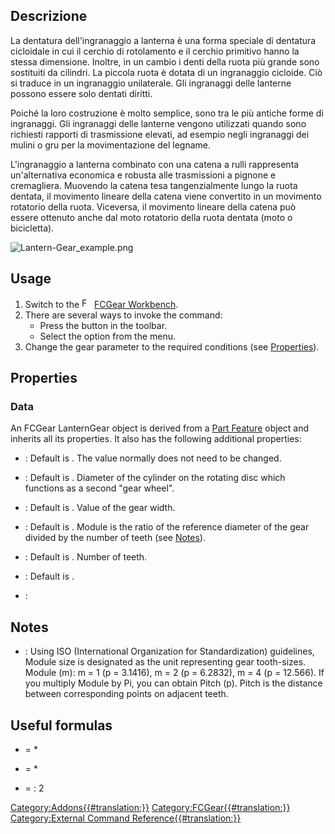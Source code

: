 <languages/>

<div class="mw-translate-fuzzy">
{{Docnav/it
|[[FCGear_TimingGear/it|Ingranaggio di distribuzione]] 
|
|[[FCGear Workbench/it|FCGear]]
|IconL=FCGear_TimingGear.svg
|IconR=
|IconC=FCGear_workbench_icon.svg
}}
</div>

<div class="mw-translate-fuzzy">
{{GuiCommand/it
|Name=FCGear_LanternGear
|Name/it=Ingranaggio a lanterna
|MenuLocation=FCGear → Create a Lantern gear
|Workbenches=[[FCGear Workbench/it|FCGear]]
|Shortcut=None
|Version=v0.16
|SeeAlso=
}}
</div>

<span id="Description"></span>
==Descrizione==

La dentatura dell'ingranaggio a lanterna è una forma speciale di dentatura cicloidale in cui il cerchio di rotolamento e il cerchio primitivo hanno la stessa dimensione. Inoltre,  in un cambio i denti della ruota più grande sono sostituiti da cilindri. La piccola ruota è dotata di un ingranaggio cicloide. Ciò si traduce in un ingranaggio unilaterale. Gli ingranaggi delle lanterne possono essere solo dentati diritti.

Poiché la loro costruzione è molto semplice, sono tra le più antiche forme di ingranaggi. Gli ingranaggi delle lanterne vengono utilizzati quando sono richiesti rapporti di trasmissione elevati, ad esempio negli ingranaggi dei mulini o gru per la movimentazione del legname.

L'ingranaggio a lanterna combinato con una catena a rulli rappresenta un'alternativa economica e robusta alle trasmissioni a pignone e cremagliera. Muovendo la catena tesa tangenzialmente lungo la ruota dentata, il movimento lineare della catena viene convertito in un movimento rotatorio della ruota. Viceversa, il movimento lineare della catena può essere ottenuto anche dal moto rotatorio della ruota dentata (moto o bicicletta).

[[File:Lantern-Gear_example.png]]
{{Caption|Above: Lantern gear}}

==Usage==

# Switch to the [[Image:FCGear_workbench_icon.svg|16px]] [[FCGear_Workbench|FCGear Workbench]].
# There are several ways to invoke the command:
#* Press the {{Button|[[File:FCGear_LanternGear.svg|16px]] [[FCGear_LanternGear|Lantern Gear]]}} button in the toolbar.
#* Select the {{MenuCommand|Gear → [[File:FCGear_LanternGear.svg|16px]] Lantern Gear}} option from the menu.
# Change the gear parameter to the required conditions (see [[#Properties|Properties]]).

==Properties==

===Data===

An FCGear LanternGear object is derived from a [[Part_Feature|Part Feature]] object and inherits all its properties. It also has the following additional properties:

{{Properties_Title|accuracy}}

* {{PropertyData|num_profiles|Integer}}: Default is {{Value|10}}. The value normally does not need to be changed.

{{Properties_Title|base}}

* {{PropertyData|bolt_radius|Length}}: Default is {{Value|1 mm}}. Diameter of the cylinder on the rotating disc which functions as a second "gear wheel".
* {{PropertyData|height|Length}}: Default is {{Value|5 mm}}. Value of the gear width.
* {{PropertyData|module|Length}}: Default is {{Value|1 mm}}. Module is the ratio of the reference diameter of the gear divided by the number of teeth (see [[#Notes|Notes]]).

{{Properties_Title|gear_parameter}}

* {{PropertyData|teeth|Integer}}: Default is {{Value|15}}. Number of teeth.

{{Properties_Title|tolerance}}

* {{PropertyData|head|Float}}: Default is {{Value|0}}.

{{Properties_Title|version}}

* {{PropertyData|version|String}}:

==Notes==

* {{Emphasis|module}}: Using ISO (International Organization for Standardization) guidelines, Module size is designated as the unit representing gear tooth-sizes. Module (m): m = 1 (p = 3.1416), m = 2 (p = 6.2832), m = 4 (p = 12.566). If you multiply Module by Pi, you can obtain Pitch (p). Pitch is the distance between corresponding points on adjacent teeth.

==Useful formulas==

* {{Emphasis|addendum diameter}} = {{Emphasis|module}} * {{Emphasis|(teeth +2)}}
* {{Emphasis|pitch diameter}} = {{Emphasis|module}} * {{Emphasis|teeth}}
* {{Emphasis|axle base}} = {{Emphasis|pitch diameter (lantern gear 1 + 2)}} : 2


<div class="mw-translate-fuzzy">
{{Docnav/it
|[[FCGear_TimingGear/it|Ingranaggio di distribuzione]] 
|
|[[FCGear Workbench/it|FCGear]]
|IconL=FCGear_TimingGear.svg
|IconR=
|IconC=FCGear_workbench_icon.svg
}}
</div>

[[Category:Addons{{#translation:}}]]
[[Category:FCGear{{#translation:}}]]
[[Category:External Command Reference{{#translation:}}]]